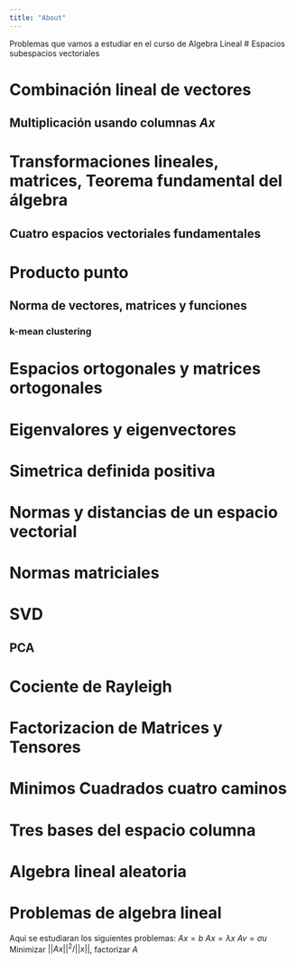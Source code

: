```yaml
---
title: "About"
---
```



Problemas que vamos a estudiar en el curso de Algebra Lineal
# Espacios subespacios vectoriales

# Combinación lineal de vectores
## Multiplicación usando columnas $Ax$
# Transformaciones lineales, matrices, Teorema fundamental del álgebra

## Cuatro espacios vectoriales fundamentales

# Producto punto
## Norma de vectores, matrices y funciones 

### k-mean clustering

# Espacios ortogonales y matrices ortogonales

# Eigenvalores y eigenvectores

# Simetrica definida positiva


# Normas y distancias de un espacio vectorial
# Normas matriciales 

# SVD

## PCA

# Cociente de Rayleigh

# Factorizacion de Matrices y Tensores

# Minimos Cuadrados cuatro caminos
# Tres bases del espacio columna 
# Algebra lineal aleatoria



# Problemas de algebra lineal 
Aqui se estudiaran los siguientes problemas:
$Ax=b$ $Ax=\lambda x$ $Av=\sigma u$ Minimizar $||Ax||^2/||x||$, factorizar $A$

